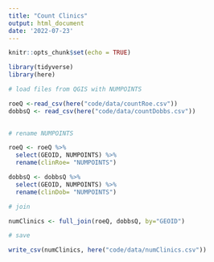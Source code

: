 ```yaml
---
title: "Count Clinics"
output: html_document
date: '2022-07-23'
---
```


```r
knitr::opts_chunk$set(echo = TRUE)
```

```r
library(tidyverse)
library(here)
```

```r
# load files from QGIS with NUMPOINTS

roeQ <-read_csv(here("code/data/countRoe.csv"))
dobbsQ <- read_csv(here("code/data/countDobbs.csv"))
  
```

```r
# rename NUMPOINTS

roeQ <- roeQ %>%
  select(GEOID, NUMPOINTS) %>%
  rename(clinRoe= "NUMPOINTS")

dobbsQ <- dobbsQ %>%
  select(GEOID, NUMPOINTS) %>%
  rename(clinDob= "NUMPOINTS")
```

```r
# join

numClinics <- full_join(roeQ, dobbsQ, by="GEOID")
```

```r
# save 

write_csv(numClinics, here("code/data/numClinics.csv"))
```



